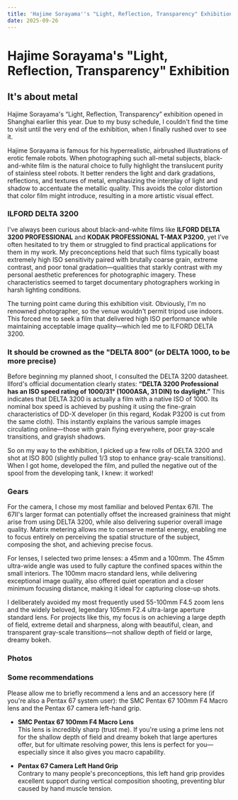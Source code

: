 ```yaml
---
title: 'Hajime Sorayama''s "Light, Reflection, Transparency" Exhibition'
date: 2025-09-26
---
```


# Hajime Sorayama's "Light, Reflection, Transparency" Exhibition



<Photo json={P6731} lqip={P6731LQ} />

## It's about metal

Hajime Sorayama's “Light, Reflection, Transparency” exhibition opened in Shanghai earlier this year. Due to my busy schedule, I couldn't find the time to visit until the very end of the exhibition, when I finally rushed over to see it.

Hajime Sorayama is famous for his hyperrealistic, airbrushed illustrations of erotic female robots. When photographing such all-metal subjects, black-and-white film is the natural choice to fully highlight the translucent purity of stainless steel robots. It better renders the light and dark gradations, reflections, and textures of metal, emphasizing the interplay of light and shadow to accentuate the metallic quality. This avoids the color distortion that color film might introduce, resulting in a more artistic visual effect.

### ILFORD DELTA 3200

I've always been curious about black-and-white films like **ILFORD DELTA 3200 PROFESSIONAL** and **KODAK PROFESSIONAL T-MAX P3200**, yet I've often hesitated to try them or struggled to find practical applications for them in my work. My preconceptions held that such films typically boast extremely high ISO sensitivity paired with brutally coarse grain, extreme contrast, and poor tonal gradation—qualities that starkly contrast with my personal aesthetic preferences for photographic imagery. These characteristics seemed to target documentary photographers working in harsh lighting conditions.

The turning point came during this exhibition visit. Obviously, I'm no renowned photographer, so the venue wouldn't permit tripod use indoors. This forced me to seek a film that delivered high ISO performance while maintaining acceptable image quality—which led me to ILFORD DELTA 3200.

### It should be crowned as the "DELTA 800" (or DELTA 1000, to be more precise)

Before beginning my planned shoot, I consulted the DELTA 3200 datasheet. Ilford's official documentation clearly states: **“DELTA 3200 Professional has an ISO speed rating of 1000/31° (1000ASA, 31 DIN) to daylight.”** This indicates that DELTA 3200 is actually a film with a native ISO of 1000. Its nominal box speed is achieved by pushing it using the fine-grain characteristics of DD-X developer (in this regard, Kodak P3200 is cut from the same cloth). This instantly explains the various sample images circulating online—those with grain flying everywhere, poor gray-scale transitions, and grayish shadows.

So on my way to the exhibition, I picked up a few rolls of DELTA 3200 and shot at ISO 800 (slightly pulled 1/3 stop to enhance gray-scale transitions). When I got home, developed the film, and pulled the negative out of the spool from the developing tank, I knew: it worked!

### Gears

For the camera, I chose my most familiar and beloved Pentax 67II. The 67II's larger format can potentially offset the increased graininess that might arise from using DELTA 3200, while also delivering superior overall image quality. Matrix metering allows me to conserve mental energy, enabling me to focus entirely on perceiving the spatial structure of the subject, composing the shot, and achieving precise focus.

For lenses, I selected two prime lenses: a 45mm and a 100mm. The 45mm ultra-wide angle was used to fully capture the confined spaces within the small interiors. The 100mm macro standard lens, while delivering exceptional image quality, also offered quiet operation and a closer minimum focusing distance, making it ideal for capturing close-up shots.

I deliberately avoided my most frequently used 55-100mm F4.5 zoom lens and the widely beloved, legendary 105mm F2.4 ultra-large aperture standard lens. For projects like this, my focus is on achieving a large depth of field, extreme detail and sharpness, along with beautiful, clean, and transparent gray-scale transitions—not shallow depth of field or large, dreamy bokeh.

### Photos

<Photo json={P6720} lqip={P6720LQ} />
<Photo json={P671} lqip={P671LQ} />
<Photo json={P6721} lqip={P6721LQ} />
<Photo json={P6722} lqip={P6722LQ} />
<Photo json={P6725} lqip={P6725LQ} />
<Photo json={P6731} lqip={P6731LQ} />
<Photo json={P6726} lqip={P6726LQ} />
<Photo json={P6728} lqip={P6728LQ} />
<Photo json={P6727} lqip={P6727LQ} />
<Photo json={P6737} lqip={P6737LQ} />
<Photo json={P6736} lqip={P6736LQ} />
<Photo json={P6732} lqip={P6732LQ} />
<Photo json={P6738} lqip={P6738LQ} />
<Photo json={P6739} lqip={P6739LQ} />
<Photo json={P674} lqip={P674LQ} />
<Photo json={P6740} lqip={P6740LQ} />
<Photo json={P675} lqip={P675LQ} />
<Photo json={P676} lqip={P676LQ} />
<Photo json={P677} lqip={P677LQ} />
<Photo json={P678} lqip={P678LQ} />
<Photo json={P679} lqip={P679LQ} />
<Photo json={P6719} lqip={P6719LQ} />
<Photo json={P6729} lqip={P6729LQ} />
<Photo json={P6733} lqip={P6733LQ} />

### Some recommendations

Please allow me to briefly recommend a lens and an accessory here (if you're also a Pentax 67 system user): the SMC Pentax 67 100mm F4 Macro lens and the Pentax 67 camera left-hand grip.

- **SMC Pentax 67 100mm F4 Macro Lens**  
  This lens is incredibly sharp (trust me). If you're using a prime lens not for the shallow depth of field and dreamy bokeh that large apertures offer, but for ultimate resolving power, this lens is perfect for you—especially since it also gives you macro capability.

- **Pentax 67 Camera Left Hand Grip**  
  Contrary to many people's preconceptions, this left hand grip provides excellent support during vertical composition shooting, preventing blur caused by hand muscle tension.
